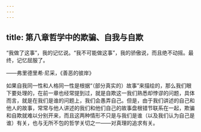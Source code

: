```yaml
---
---
---
```

title: 第八章哲学中的欺骗、自我与自欺
---




“我做了这事”，我的记忆说。“我不可能做这事”，我的骄傲说，而且绝不动摇。最终，记忆屈服了。

——弗里德里希·尼采，《善恶的彼岸》

如果自我同一性和人格同一性是根据“（部分真实的）故事”来描绘的，那么我们眼下要处理的，在前一章也经常提到过，就是自欺这一我们熟悉却悖谬的问题，具体而言，就是在我们是谁的问题上，我们会愚弄自己。但是，由于我们讲述的自己和他人的故事，常常与他人讲述的我们和他们自己的故事盘根错节联系在一起，欺骗和自欺就难以分别开来，而且这两种情形不只是与我们是谁（以及我们认为自己是谁）有关，也与无所不包的哲学关切之一——对真理的追求有关。